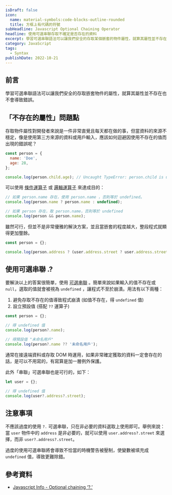 ```yaml
---
isDraft: false
icon:
  name: material-symbols:code-blocks-outline-rounded
  title: 方框上有代碼的符號
subHeadline: Javascript Optional Chaining Operator
headline: 使用可選串聯存取不確定是否存在的資料
excerpt: 學習可選串聯語法可以讓我們安全的存取某個嵌套的物件屬性，就算其屬性並不存在也不會導致錯誤。存取物件屬性對開發者來說是一件非常直覺且每天都在做的事，但當資料的來源不穩定，像是使用第三方來源的資料或用戶輸入，應該如何迴避因使用不存在的值而出現的錯誤呢？來試試看可選串聯語法。
category: JavaScript
tags:
  - Syntax
publishDate: 2022-10-21
---
```


## 前言

學習可選串聯語法可以讓我們安全的存取嵌套物件的屬性，就算其屬性並不存在也不會導致錯誤。

## 「不存在的屬性」問題點

存取物件屬性對開發者來說是一件非常直覺且每天都在做的事，但當資料的來源不穩定，像是使用第三方來源的資料或用戶輸入，應該如何迴避因使用不存在的值而出現的錯誤呢？

```javascript
const person = {
  name: 'Doe',
  age: 28,
};

console.log(person.child.age); // Uncaught TypeError: person.child is undefined
```

可以使用 [條件運算子](https://developer.mozilla.org/zh-TW/docs/Web/JavaScript/Reference/Operators/Conditional_Operator) 或 [邏輯運算子](https://developer.mozilla.org/en-US/docs/Web/JavaScript/Reference/Operators/Logical_AND) 來達成目的：

```javascript
// 如果 person.name 存在，使用 person.name ，否則等於 undefined。
console.log(person.name ? person.name : undefined);

// 如果 person 存在，取 person.name，否則等於 undefined
console.log(person && person.name);
```

雖然可行，但並不是非常優雅的解決方案，並且當嵌套的程度越大，整段程式就顯得更加壟餘。

```javascript
const person = {};

console.log(person.address ? (user.address.street ? user.address.street.name : null) : null);
```

## 使用可選串聯 .?

要解決以上的答案很簡單，使用 [可選串聯](https://developer.mozilla.org/zh-TW/docs/Web/JavaScript/Reference/Operators/Optional_chaining) 。簡單來說如果輸入的值不存在或 `null`，選取的值就會被視為 `undefined` ，讓程式不至於崩潰。用法有以下兩種：

1. 避免存取不存在的值導致程式崩潰 (如值不存在，得 `undefined` 值)
2. 設立預設值 (搭配 `??` 運算子)

```javascript
const person = {};

// 得 undefined 值
console.log(person?.name);

// 得預設值 "未命名用戶"
console.log(person?.name ?? '未命名用戶');
```

通常在接遠端資料或存取 DOM 時運用，如果非常確定獲取的資料一定會存在的話，是可以不用寫的，有寫算是加一層例外保護。

此外「串聯」可選串聯也是可行的，如下：

```javascript
let user = {};

// 得 undefined 值
console.log(user?.address?.street);
```

## 注意事項

不應該過度的使用 `?.` 可選串聯，只在非必要的資料選取上使用即可。舉例來說：當 `user` 物件中的 `address` 是非必要的，就可以使用 `user.address?.street` 來選擇，而非 `user?.address?.street`。

過度的使用可選串聯將會導致不恰當的時機警告被壓制，使變數被填充成 `undefined` 值，導致更難除錯。

## 參考資料

- [Javascript Info - Optional chaining ‘?.’](https://javascript.info/optional-chaining)
